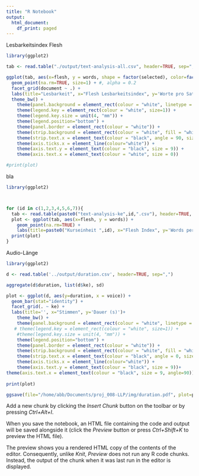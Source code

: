 ```yaml
---
title: "R Notebook"
output:
  html_document:
    df_print: paged
---
```


Lesbarkeitsindex Flesh

```r
library(ggplot2)

tab <- read.table("./output/text-analysis-all.csv", header=TRUE, sep=",")

ggplot(tab, aes(x=flesh, y = words, shape = factor(selected), color=factor(selected))) + 
  geom_point(na.rm=TRUE, size=1) + #, alpha = 0.2
  facet_grid(document ~ .) +
  labs(title="Lesbarkeit", x="Flesh Lesbarkeitsindex", y='Worte pro Satz') +
  theme_bw() +
    theme(panel.background = element_rect(colour = "white", linetype = "dashed")) +
    theme(legend.key = element_rect(colour = "white", size=1)) +
    theme(legend.key.size = unit(4, "mm")) +
    theme(legend.position="bottom") +
    theme(panel.border = element_rect(colour = "white")) +
    theme(strip.background = element_rect(colour = "white", fill = "white", size = 0)) +
    theme(strip.text.x = element_text(colour = "black", angle = 90, size = 9, hjust = .5, vjust = 0)) +
    theme(axis.ticks.x = element_line(colour="white")) +
    theme(axis.text.y = element_text(colour = "black", size = 9)) +
    theme(axis.text.x = element_text(colour = "white", size = 0))

#print(plot)


```

bla

```r
library(ggplot2)



for (id in c(1,2,3,4,5,6,7)){
  tab <- read.table(paste0("text-analysis-ke",id,".csv"), header=TRUE, sep=",")
  plot <- ggplot(tab, aes(x=flesh, y = words)) + 
    geom_point(na.rm=TRUE) +
    labs(title=paste0("Kurseinheit ",id), x="Flesh Index", y='Words per sentence')
  print(plot)
}


```


Audio-Länge

```r

library(ggplot2)

d <- read.table('../output/duration.csv', header=TRUE, sep=",")

aggregate(d$duration, list(d$ke), sd)

plot <- ggplot(d, aes(y=duration, x = voice)) + 
  geom_bar(stat="identity") +
  facet_grid(. ~ ke) +
  labs(title='', x="Stimmen", y='Dauer (s)')+
    theme_bw() +
    theme(panel.background = element_rect(colour = "white", linetype = "dashed")) +
   # theme(legend.key = element_rect(colour = "white", size=1)) +
    #theme(legend.key.size = unit(4, "mm")) +
    theme(legend.position="bottom") +
    theme(panel.border = element_rect(colour = "white")) +
    theme(strip.background = element_rect(colour = "white", fill = "white", size = 0)) +
    theme(strip.text.x = element_text(colour = "black", angle = 0, size = 9, hjust = .5, vjust = 0)) +
    theme(axis.ticks.x = element_line(colour="white")) +
    theme(axis.text.y = element_text(colour = "black", size = 9))+
theme(axis.text.x = element_text(colour = "black", size = 9, angle=90)) 
 
print(plot) 

ggsave(file="/home/abb/Documents/proj_008-LLP/img/duration.pdf", plot=plot, width=10, height=8)


```

Add a new chunk by clicking the *Insert Chunk* button on the toolbar or by pressing *Ctrl+Alt+I*.

When you save the notebook, an HTML file containing the code and output will be saved alongside it (click the *Preview* button or press *Ctrl+Shift+K* to preview the HTML file).

The preview shows you a rendered HTML copy of the contents of the editor. Consequently, unlike *Knit*, *Preview* does not run any R code chunks. Instead, the output of the chunk when it was last run in the editor is displayed.
